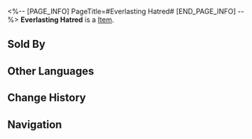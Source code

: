 <%-- [PAGE_INFO]
PageTitle=#Everlasting Hatred#
[END_PAGE_INFO] --%>
{{Item Infobox
|title       = Everlasting Hatred
|id          = 408615
|image       = Item Everlasting Hatred.png
|type        = 
|invCategory = Consumables
|rarity      = 3
|effect      = Upon use, all allies deal 20% more DMG for the next battle.
|description = As you read this message, please consider the following advice: Send a message to your nemesis and tell them that you have forgiven them.
|source1     = Dreamscape Sales Store
}}
{{Description|1=''"Our lives are too short to be wasted on feuds."''}}
'''Everlasting Hatred''' is a [[Item]].

==Sold By==
{{Shop Availability}}

==Other Languages==
{{Other Languages
|en   = Everlasting Hatred
|zhs  = 至死不渝的恨
|zht  = 至死不渝的恨
|ja   = 死んでも消えない恨み
|ko   = 끝없는 원한
|es   = Odio hasta la muerte
|fr   = Haine au-delà de la mort
|ru   = Нетленная ненависть
|th   = ความชังตราบจนวันตาย
|vi   = Mối Thù Đến Chết Không Phai
|de   = Nicht endender Hass
|id   = Everlasting Hatred
|pt   = Ódio Eterno
}}

==Change History==
{{Change History|2.0}}

==Navigation==
{{Consumable Navbox}}